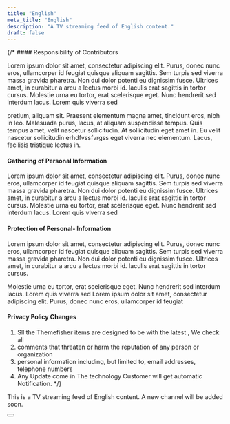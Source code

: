 ```yaml
---
title: "English"
meta_title: "English"
description: "A TV streaming feed of English content."
draft: false
---
```


{/* #### Responsibility of Contributors

Lorem ipsum dolor sit amet, consectetur adipiscing elit. Purus, donec nunc eros, ullamcorper id feugiat quisque aliquam sagittis. Sem turpis sed viverra massa gravida pharetra. Non dui dolor potenti eu dignissim fusce. Ultrices amet, in curabitur a arcu a lectus morbi id. Iaculis erat sagittis in tortor cursus. Molestie urna eu tortor, erat scelerisque eget. Nunc hendrerit sed interdum lacus. Lorem quis viverra sed

pretium, aliquam sit. Praesent elementum magna amet, tincidunt eros, nibh in leo. Malesuada purus, lacus, at aliquam suspendisse tempus. Quis tempus amet, velit nascetur sollicitudin. At sollicitudin eget amet in. Eu velit nascetur sollicitudin erhdfvssfvrgss eget viverra nec elementum. Lacus, facilisis tristique lectus in.

#### Gathering of Personal Information

Lorem ipsum dolor sit amet, consectetur adipiscing elit. Purus, donec nunc eros, ullamcorper id feugiat quisque aliquam sagittis. Sem turpis sed viverra massa gravida pharetra. Non dui dolor potenti eu dignissim fusce. Ultrices amet, in curabitur a arcu a lectus morbi id. Iaculis erat sagittis in tortor cursus. Molestie urna eu tortor, erat scelerisque eget. Nunc hendrerit sed interdum lacus. Lorem quis viverra sed

#### Protection of Personal- Information

Lorem ipsum dolor sit amet, consectetur adipiscing elit. Purus, donec nunc eros, ullamcorper id feugiat quisque aliquam sagittis. Sem turpis sed viverra massa gravida pharetra. Non dui dolor potenti eu dignissim fusce. Ultrices amet, in curabitur a arcu a lectus morbi id. Iaculis erat sagittis in tortor cursus.

Molestie urna eu tortor, erat scelerisque eget. Nunc hendrerit sed interdum lacus. Lorem quis viverra sed
Lorem ipsum dolor sit amet, consectetur adipiscing elit. Purus, donec nunc eros, ullamcorper id feugiat

#### Privacy Policy Changes

1. Sll the Themefisher items are designed to be with the latest , We check all
2. comments that threaten or harm the reputation of any person or organization
3. personal information including, but limited to, email addresses, telephone numbers
4. Any Update come in The technology Customer will get automatic Notification. */}

This is a TV streaming feed of English content. A new channel will be added soon.

<Youtube client:load id="XWq5kBlakcQ" title="Channel News Asia - International Feed" />

<Button label="TV Schedule" link="https://www.channelnewsasia.com/watch/tv-schedule" style="solid" />
